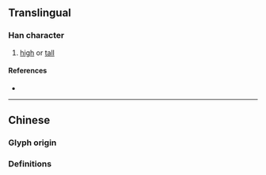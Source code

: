 {{also|嶢}}
{{character info}}
==Translingual==

===Han character===
{{Han char|rn=46|rad=山|as=06|sn=9|four=|canj=UJPU|ids=⿰山尧}}

# [[high]] or [[tall]]

====References====
* {{Han ref|kx=0311.061|hdz=10770.070|uh=5CE3|ud=23779}}

----

==Chinese==

===Glyph origin===
{{Han simp|嶢|f=堯|t=尧}}

===Definitions===
{{zh-see|嶢}}